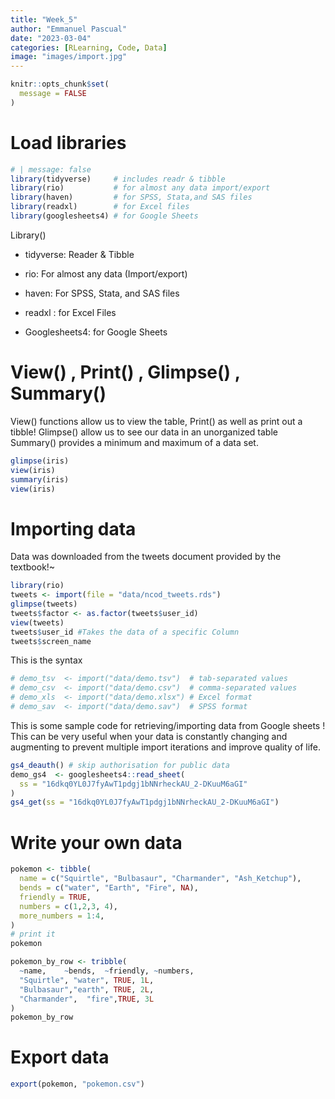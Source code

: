 ```yaml
---
title: "Week_5"
author: "Emmanuel Pascual"
date: "2023-03-04"
categories: [RLearning, Code, Data]
image: "images/import.jpg"
---
```


```r
knitr::opts_chunk$set(
  message = FALSE
)
```

# Load libraries

```r
# | message: false
library(tidyverse)     # includes readr & tibble
library(rio)           # for almost any data import/export
library(haven)         # for SPSS, Stata,and SAS files
library(readxl)        # for Excel files
library(googlesheets4) # for Google Sheets
```

Library()

-   tidyverse: Reader & Tibble

-   rio: For almost any data (Import/export) 

-   haven: For SPSS, Stata, and SAS files 

-   readxl : for Excel Files 

-   Googlesheets4: for Google Sheets 

# **View() , Print() , Glimpse() , Summary()**

View() functions allow us to view the table, Print() as well as print out a tibble! Glimpse() allow us to see our data in an unorganized table\
Summary() provides a minimum and maximum of a data set.

```r
glimpse(iris)
view(iris)
summary(iris)
view(iris)

```

# Importing data

Data was downloaded from the tweets document provided by the textbook!\~

```r
library(rio)
tweets <- import(file = "data/ncod_tweets.rds")
glimpse(tweets)
tweets$factor <- as.factor(tweets$user_id)
view(tweets)
tweets$user_id #Takes the data of a specific Column
tweets$screen_name
```

This is the syntax

```r
# demo_tsv  <- import("data/demo.tsv")  # tab-separated values
# demo_csv  <- import("data/demo.csv")  # comma-separated values
# demo_xls  <- import("data/demo.xlsx") # Excel format
# demo_sav  <- import("data/demo.sav")  # SPSS format
```

This is some sample code for retrieving/importing data from Google sheets ! This can be very useful when your data is constantly changing and augmenting to prevent multiple import iterations and improve quality of life.

```r
gs4_deauth() # skip authorisation for public data
demo_gs4  <- googlesheets4::read_sheet(
  ss = "16dkq0YL0J7fyAwT1pdgj1bNNrheckAU_2-DKuuM6aGI"
)
gs4_get(ss = "16dkq0YL0J7fyAwT1pdgj1bNNrheckAU_2-DKuuM6aGI")
```

# Write your own data

```r
pokemon <- tibble(
  name = c("Squirtle", "Bulbasaur", "Charmander", "Ash_Ketchup"),
  bends = c("water", "Earth", "Fire", NA),
  friendly = TRUE, 
  numbers = c(1,2,3, 4),
  more_numbers = 1:4,
)
# print it
pokemon
```

```r
pokemon_by_row <- tribble(
  ~name,    ~bends,  ~friendly, ~numbers,
  "Squirtle", "water", TRUE, 1L,
  "Bulbasaur","earth", TRUE, 2L,
  "Charmander",  "fire",TRUE, 3L
)
pokemon_by_row
```

# Export data

```r
export(pokemon, "pokemon.csv")
```
